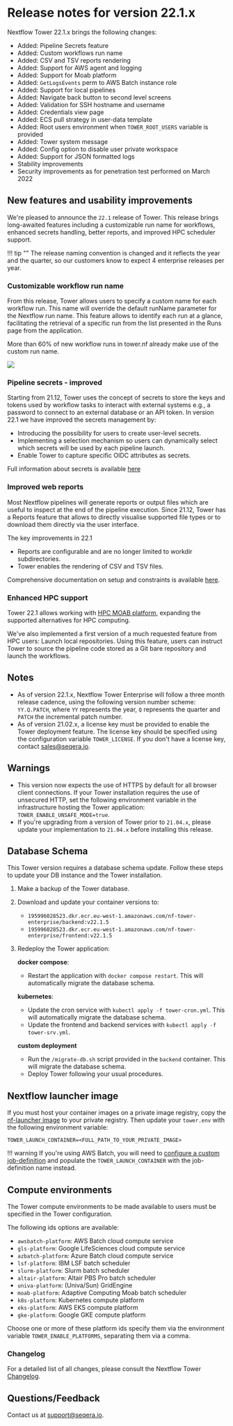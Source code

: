 # Release notes for version 22.1.x

Nextflow Tower 22.1.x brings the following changes:

- Added: Pipeline Secrets feature
- Added: Custom workflows run name
- Added: CSV and TSV reports rendering
- Added: Support for AWS agent and logging
- Added: Support for Moab platform
- Added: `GetLogsEvents` perm to AWS Batch instance role
- Added: Support for local pipelines
- Added: Navigate back button to second level screens
- Added: Validation for SSH hostname and username
- Added: Credentials view page
- Added: ECS pull strategy in user-data template
- Added: Root users environment when `TOWER_ROOT_USERS` variable is provided
- Added: Tower system message
- Added: Config option to disable user private workspace
- Added: Support for JSON formatted logs
- Stability improvements
- Security improvements as for penetration test performed on March 2022

## New features and usability improvements

We're pleased to announce the `22.1` release of Tower. This release brings long-awaited features including a customizable run name for workflows, enhanced secrets handling, better reports, and improved HPC scheduler support.

!!! tip ""
    The release naming convention is changed and it reflects the year and the quarter, so our customers know to expect 4 enterprise releases per year.

### Customizable workflow run name

From this release, Tower allows users to specify a custom name for each workflow run. This name will override the default runName parameter for the Nextflow run name. This feature allows to identify each run at a glance, facilitating the retrieval of a specific run from the list presented in the Runs page from the application.

More than 60% of new workflow runs in tower.nf already make use of the custom run name.

![](./_images/custom-run-name.png)

### Pipeline secrets - improved

Starting from 21.12, Tower uses the concept of secrets to store the keys and tokens used by workflow tasks to interact with external systems e.g., a password to connect to an external database or an API token. In version 22.1 we have improved the secrets management by:

- Introducing the possibility for users to create user-level secrets.
- Implementing a selection mechanism so users can dynamically select which secrets will be used by each pipeline launch.
- Enable Tower to capture specific OIDC attributes as secrets.

Full information about secrets is available [here](../../secrets/overview.mdx)

### Improved web reports

Most Nextflow pipelines will generate reports or output files which are useful to inspect at the end of the pipeline execution. Since 21.12, Tower has a Reports feature that allows to directly visualise supported file types or to download them directly via the user interface.

The key improvements in 22.1

- Reports are configurable and are no longer limited to workdir subdirectories.
- Tower enables the rendering of CSV and TSV files.

Comprehensive documentation on setup and constraints is available [here](../../reports/overview.mdx).

### Enhanced HPC support

Tower 22.1 allows working with [HPC MOAB platform](https://adaptivecomputing.com/moab-hpc-suite/), expanding the supported alternatives for HPC computing.

We've also implemented a first version of a much requested feature from HPC users: Launch local repositories. Using this feature, users can instruct Tower to source the pipeline code stored as a Git bare repository and launch the workflows.

## Notes

- As of version 22.1.x, Nextflow Tower Enterprise will follow a three month release cadence, using the following version number scheme: `YY.Q.PATCH`, where `YY` represents the year, `Q` represents the quarter and `PATCH` the incremental patch number.
- As of version 21.02.x, a license key must be provided to enable the Tower deployment feature. The license key should be specified using the configuration variable `TOWER_LICENSE`. If you don't have a license key, contact sales@seqera.io.

## Warnings

- This version now expects the use of HTTPS by default for all browser client connections. If your Tower installation requires the use of unsecured HTTP, set the following environment variable in the infrastructure hosting the Tower application: `TOWER_ENABLE_UNSAFE_MODE=true`.
- If you're upgrading from a version of Tower prior to `21.04.x`, please update your implementation to `21.04.x` before installing this release.

## Database Schema

This Tower version requires a database schema update. Follow these steps to update your DB instance and the Tower installation.

1.  Make a backup of the Tower database.
2.  Download and update your container versions to:

    - `195996028523.dkr.ecr.eu-west-1.amazonaws.com/nf-tower-enterprise/backend:v22.1.5`
    - `195996028523.dkr.ecr.eu-west-1.amazonaws.com/nf-tower-enterprise/frontend:v22.1.5`

3.  Redeploy the Tower application:

    **docker compose**:

       - Restart the application with `docker compose restart`. This will automatically migrate the database schema.

    **kubernetes**:

       - Update the cron service with `kubectl apply -f tower-cron.yml`. This will automatically migrate the database schema.
       - Update the frontend and backend services with `kubectl apply -f tower-srv.yml`.

    **custom deployment**

       - Run the `/migrate-db.sh` script provided in the `backend` container. This will migrate the database schema.
       - Deploy Tower following your usual procedures.

## Nextflow launcher image

If you must host your container images on a private image registry, copy the [nf-launcher image](https://quay.io/seqeralabs/nf-launcher:j17-22.04.0) to your private registry. Then update your `tower.env` with the following environment variable:

   `TOWER_LAUNCH_CONTAINER=<FULL_PATH_TO_YOUR_PRIVATE_IMAGE>`

!!! warning
    If you're using AWS Batch, you will need to [configure a custom job-definition](../advanced-topics/custom-launch-container.mdx) and populate the `TOWER_LAUNCH_CONTAINER` with the job-definition name instead.

## Compute environments

The Tower compute environments to be made available to users must be specified in the Tower configuration.

The following ids options are available:

- `awsbatch-platform`: AWS Batch cloud compute service
- `gls-platform`: Google LifeSciences cloud compute service
- `azbatch-platform`: Azure Batch cloud compute service
- `lsf-platform`: IBM LSF batch scheduler
- `slurm-platform`: Slurm batch scheduler
- `altair-platform`: Altair PBS Pro batch scheduler
- `univa-platform`: (Univa/Sun) GridEngine
- `moab-platform`: Adaptive Computing Moab batch scheduler
- `k8s-platform`: Kubernetes compute platform
- `eks-platform`: AWS EKS compute platform
- `gke-platform`: Google GKE compute platform

Choose one or more of these platform ids specify them via the environment variable `TOWER_ENABLE_PLATFORMS`, separating them via a comma.

### Changelog

For a detailed list of all changes, please consult the Nextflow Tower [Changelog](./changelog.mdx).

## Questions/Feedback

Contact us at [support@seqera.io](mailto:support@seqera.io).
